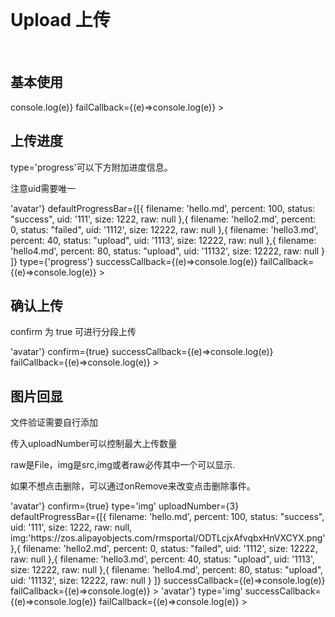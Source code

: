 


<Meta title='ENTRY| Upload 上传' component={Upload} />

<br/>

 #  Upload 上传

<br/>

## 基本使用

<Preview>
    <Story name='upload'>
        <Upload successCallback={(e)=>console.log(e)} failCallback={(e)=>console.log(e)} ></Upload>
    </Story>
</Preview>

## 上传进度

type='progress'可以下方附加进度信息。

注意uid需要唯一

<Preview>
    <Story name='onProgress'>
        <Upload filename={()=>'avatar'} 
defaultProgressBar={[{
		filename: 'hello.md',
		percent: 100,
		status: "success",
		uid: '111',
		size: 1222,
		raw: null
	},{
		filename: 'hello2.md',
		percent: 0,
		status: "failed",
		uid: '1112',
		size: 12222,
		raw: null
	},{
		filename: 'hello3.md',
		percent: 40,
		status: "upload",
		uid: '1113',
		size: 12222,
		raw: null
	},{
		filename: 'hello4.md',
		percent: 80,
		status: "upload",
		uid: '11132',
		size: 12222,
		raw: null
	}
    ]}    
    type={'progress'}        
 successCallback={(e)=>console.log(e)} failCallback={(e)=>console.log(e)} ></Upload>
    </Story>
</Preview>


## 确认上传

confirm 为 true 可进行分段上传

<Preview>
    <Story name='upload3'>
        <Upload filename={()=>'avatar'}  confirm={true} successCallback={(e)=>console.log(e)} failCallback={(e)=>console.log(e)} ></Upload>
    </Story>
</Preview>


## 图片回显

文件验证需要自行添加

传入uploadNumber可以控制最大上传数量

raw是File，img是src,img或者raw必传其中一个可以显示.

如果不想点击删除，可以通过onRemove来改变点击删除事件。

<Preview>
    <Story name='img'>
        <Upload filename={()=>'avatar'}  confirm={true} type='img' 
            uploadNumber={3}
            defaultProgressBar={[{
		filename: 'hello.md',
		percent: 100,
		status: "success",
		uid: '111',
		size: 1222,
		raw: null,
		img:'https://zos.alipayobjects.com/rmsportal/ODTLcjxAfvqbxHnVXCYX.png'
	},{
		filename: 'hello2.md',
		percent: 0,
		status: "failed",
		uid: '1112',
		size: 12222,
		raw: null
	},{
		filename: 'hello3.md',
		percent: 40,
		status: "upload",
		uid: '1113',
		size: 12222,
		raw: null
	},{
		filename: 'hello4.md',
		percent: 80,
		status: "upload",
		uid: '11132',
		size: 12222,
		raw: null
	}
    ]}    
            successCallback={(e)=>console.log(e)} failCallback={(e)=>console.log(e)} ></Upload>
    </Story>
</Preview>

<Preview>
    <Story name='img2'>
        <Upload filename={()=>'avatar'}   type='img' 
            successCallback={(e)=>console.log(e)} failCallback={(e)=>console.log(e)} ></Upload>
    </Story>
</Preview>


<Props of={Upload}></Props>